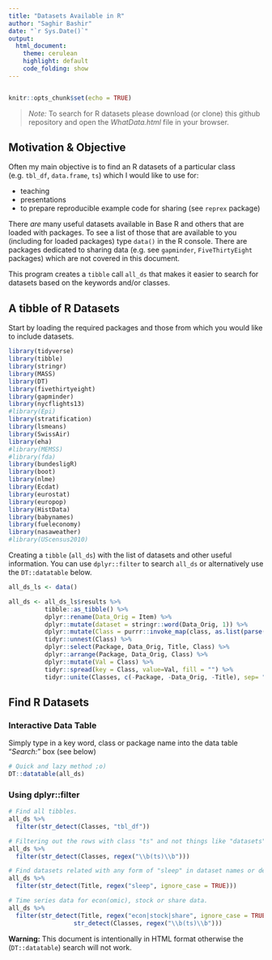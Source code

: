 ```yaml
---
title: "Datasets Available in R"
author: "Saghir Bashir"
date: "`r Sys.Date()`"
output: 
  html_document:
    theme: cerulean
    highlight: default
    code_folding: show
---
```

```r

```

```r
knitr::opts_chunk$set(echo = TRUE)
```
> *Note:* To search for R datasets please download (or clone) this github repository and open the *WhatData.html* file in your browser.

## Motivation & Objective

Often my main objective is to find an R datasets of a particular class (e.g. `tbl_df`, `data.frame`, `ts`) which I would like to use for: 

* teaching
* presentations 
* to prepare reproducible example code for sharing (see `reprex` package)

There *are* many useful datasets available in Base R and others that are loaded with packages. To see a list of those that are available to you (including for loaded packages) type `data()` in the R console. There are packages dedicated to sharing data (e.g. see `gapminder`, `FiveThirtyEight` packages) which are not covered in this document.

This program creates a `tibble` call `all_ds` that makes it easier to search for datasets based on the keywords and/or classes. 

## A tibble of R Datasets

Start by loading the required packages and those from which you would like to include datasets. 
```r
library(tidyverse)
library(tibble)
library(stringr)
library(MASS)
library(DT)
library(fivethirtyeight)
library(gapminder)
library(nycflights13)
#library(Epi)
library(stratification)
library(lsmeans)
library(SwissAir)
library(eha)
#library(MEMSS)
#library(fda)
library(bundesligR)
library(boot)
library(nlme)
library(Ecdat)
library(eurostat)
library(europop)
library(HistData)
library(babynames)
library(fueleconomy)
library(nasaweather)
#library(UScensus2010)
```

Creating a `tibble` (`all_ds`) with the list of datasets and other useful information. You can use `dplyr::filter` to search `all_ds` or alternatively use the `DT::datatable` below.
```r
all_ds_ls <- data()

all_ds <- all_ds_ls$results %>%
          tibble::as_tibble() %>%
          dplyr::rename(Data_Orig = Item) %>%
          dplyr::mutate(dataset = stringr::word(Data_Orig, 1)) %>%
          dplyr::mutate(Class = purrr::invoke_map(class, as.list(parse(text = dataset)))) %>%
          tidyr::unnest(Class) %>%
          dplyr::select(Package, Data_Orig, Title, Class) %>%
          dplyr::arrange(Package, Data_Orig, Class) %>%
          dplyr::mutate(Val = Class) %>%
          tidyr::spread(key = Class, value=Val, fill = "") %>%
          tidyr::unite(Classes, c(-Package, -Data_Orig, -Title), sep= " ") 
```

## Find R Datasets

### Interactive Data Table

Simply type in a key word, class or package name into the data table "*Search:*" box (see below)
```r
# Quick and lazy method ;o)
DT::datatable(all_ds)
```

### Using dplyr::filter 

```r
# Find all tibbles.
all_ds %>% 
  filter(str_detect(Classes, "tbl_df"))

# Filtering out the rows with class "ts" and not things like "datasets".
all_ds %>% 
  filter(str_detect(Classes, regex("\\b(ts)\\b")))

# Find datasets related with any form of "sleep" in dataset names or descriptions.
all_ds %>% 
  filter(str_detect(Title, regex("sleep", ignore_case = TRUE)))

# Time series data for econ(omic), stock or share data.
all_ds %>% 
  filter(str_detect(Title, regex("econ|stock|share", ignore_case = TRUE)) &
                  str_detect(Classes, regex("\\b(ts)\\b")))
```

**Warning:** This document is intentionally in HTML format otherwise the (`DT::datatable`) search will not work.
